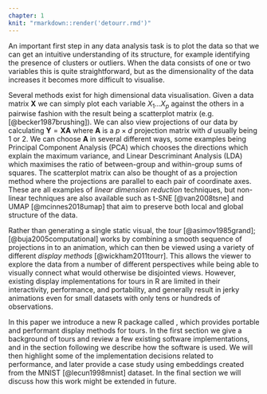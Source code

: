 ```yaml
---
chapter: 1
knit: "rmarkdown::render('detourr.rmd')"
---
```


An important first step in any data analysis task is to plot the data so that we can get an intuitive understanding of its structure, for example identifying the presence of clusters or outliers. When the data consists of one or two variables this is quite straightforward, but as the dimensionality of the data increases it becomes more difficult to visualise. 

Several methods exist for high dimensional data visualisation. Given a data matrix $\mathbf X$ we can simply plot each variable $X_1 \dots X_p$ against the others in a pairwise fashion with the result being a scatterplot matrix (e.g. [@becker1987brushing]). We can also view projections of our data by calculating $\mathbf Y = \mathbf X \mathbf A$ where $\mathbf A$ is a $p \times d$ projection matrix with $d$ usually being 1 or 2. We can choose $\mathbf A$ in several different ways, some examples being Principal Component Analysis (PCA) which chooses the directions which explain the maximum variance, and Linear Descriminant Analysis (LDA) which maximises the ratio of between-group and within-group sums of squares. The scatterplot matrix can also be thought of as a projection method where the projections are parallel to each pair of coordinate axes. These are all examples of _linear dimension reduction_ techniques, but non-linear techniques are also available such as t-SNE [@van2008tsne] and UMAP [@mcinnes2018umap] that aim to preserve both local and global structure of the data.

Rather than generating a single static visual, the _tour_ [@asimov1985grand]; [@buja2005computational] works by combining a smooth sequence of projections in to an animation, which can then be viewed using a variety of different _display methods_ [@wickham2011tourr]. This allows the viewer to explore the data from a number of different perspectives while being able to visually connect what would otherwise be disjointed views. However, existing display implementations for tours in R are limited in their interactivity, performance, and portability, and generally result in jerky animations even for small datasets with only tens or hundreds of observations.

In this paper we introduce a new R package called \CRANpkg{detourr}, which provides portable and performant display methods for tours. In the first section we give a background of tours and review a few existing software implementations, and in the section following we describe how the software is used. We will then highlight some of the implementation decisions related to performance, and later provide a case study using embeddings created from the MNIST [@lecun1998mnist] dataset. In the final section we will discuss how this work might be extended in future.